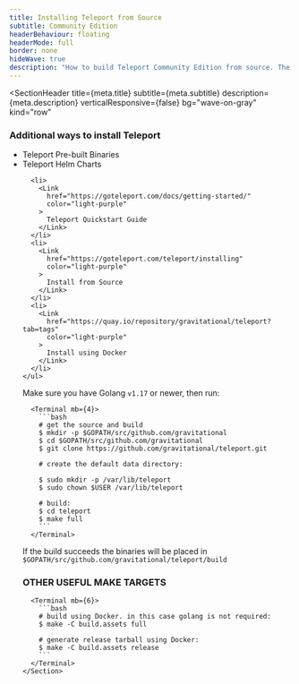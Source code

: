 ```yaml
---
title: Installing Teleport from Source
subtitle: Community Edition
headerBehaviour: floating
headerMode: full
border: none
hideWave: true
description: "How to build Teleport Community Edition from source. The easiest, most secure way to access all your infrastructure."
---
```




<SectionHeader
  title={meta.title}
  subtitle={meta.subtitle}
  description={meta.description}
  verticalResponsive={false}
  bg="wave-on-gray"
  kind="row"
>
  <Box>
    <h3>Additional ways to install Teleport</h3>
    <ul>
      <li>
          <Link
            href="https://goteleport.com/docs/installation/"
            color="light-purple"
          >
            Teleport Pre-built Binaries
          </Link>
        </li>
          <li>
          <Link
            href="https://charts.releases.teleport.dev/"
            color="light-purple"
          >
            Teleport Helm Charts
          </Link>
        </li>

      <li>
        <Link
          href="https://goteleport.com/docs/getting-started/"
          color="light-purple"
        >
          Teleport Quickstart Guide
        </Link>
      </li>
      <li>
        <Link
          href="https://goteleport.com/teleport/installing"
          color="light-purple"
        >
          Install from Source
        </Link>
      </li>
      <li>
        <Link
          href="https://quay.io/repository/gravitational/teleport?tab=tags"
          color="light-purple"
        >
          Install using Docker
        </Link>
      </li>
    </ul>
  </Box>
</SectionHeader>

<ForkRibbon repoLink="https://github.com/gravitational/teleport"/>
<Centrator>
  <Section bg="flatWhite" pt={5} css={css({ p: { fontSize: "text-xl" } })}>

Make sure you have Golang `v1.17` or newer, then run:

      <Terminal mb={4}>
        ```bash
        # get the source and build
        $ mkdir -p $GOPATH/src/github.com/gravitational
        $ cd $GOPATH/src/github.com/gravitational
        $ git clone https://github.com/gravitational/teleport.git

        # create the default data directory:

        $ sudo mkdir -p /var/lib/teleport
        $ sudo chown $USER /var/lib/teleport

        # build:
        $ cd teleport
        $ make full
        ```
      </Terminal>

If the build succeeds the binaries will be placed in `$GOPATH/src/github.com/gravitational/teleport/build`

### OTHER USEFUL MAKE TARGETS

      <Terminal mb={6}>
        ```bash
        # build using Docker. in this case golang is not required:
        $ make -C build.assets full

        # generate release tarball using Docker:
        $ make -C build.assets release
        ```
      </Terminal>
    </Section>

</Centrator>

